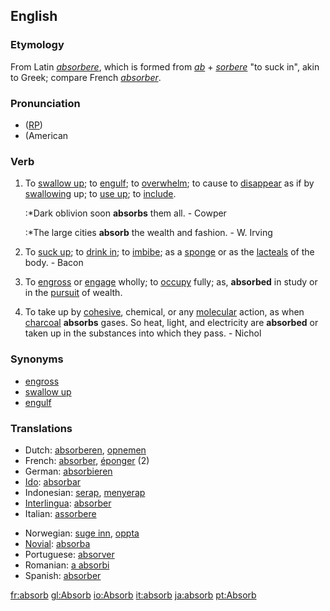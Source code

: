 ==English==

===Etymology===
From Latin ''[[absorbere]]'', which is formed from ''[[ab]]'' + ''[[sorbere]]'' "to suck in", akin to Greek; compare French ''[[absorber]]''.

===Pronunciation===
* ([[RP]]) {{IPA|/əbˈzɔːb/; /əbˈsɔːb/}}
* (American {{IPA|/æbˈzɔːrb/; /æbˈsɔːrb/}}

===Verb===
{{en-infl-reg-consonant|absorb||}}

# {{transitive}} To [[swallow up]]; to [[engulf]]; to [[overwhelm]]; to cause to [[disappear]] as if by [[swallowing]] up; to [[use up]]; to [[include]].
#:*Dark oblivion soon '''absorbs''' them all. - Cowper
#:*The large cities '''absorb''' the wealth and fashion. - W. Irving
# {{transitive}} To [[suck up]]; to [[drink in]]; to [[imbibe]]; as a [[sponge]] or as the [[lacteals]] of the body. - Bacon
# {{transitive}} To [[engross]] or [[engage]] wholly; to [[occupy]] fully; as, '''absorbed''' in study or in the [[pursuit]] of wealth.
# {{transitive}} To take up by [[cohesive]], chemical, or any [[molecular]] action, as when [[charcoal]] '''absorbs''' gases.  So heat, light, and electricity are '''absorbed''' or taken up in the substances into which they pass. - Nichol

===Synonyms===
* [[engross]]
* [[swallow up]]
* [[engulf]]
<!--These words agree in one general idea, that of ''completely taking up''. They are chiefly used in a figurative sense and may be distinguished by a reference to their [[etymology]]. 
*We speak of a person as ''absorbed'' (literally, drawn in, swallowed up) in study or some other employment of the highest interest. 
*We speak of a person as ''ebgrossed'' (literally, seized upon in the ''gross'', or wholly) by something which [[occupies]] his whole time and thoughts, as the [[acquisition]] of wealth, or the [[attainment]] of honor. 
*We speak of a person (under a [[stronger]] image) as ''swallowed up'' and lost in that which completely occupies his thoughts and feelings, as in grief at the death of a friend, or in the [[multiplied]] cares of life. 
*We speak of a person as ''engulfed'' in that which (like a gulf) takes in all his hopes and interests; as, ''engulfed'' in [[misery]], ruin, etc.
*:*That grave question which had begun to ''absorb'' the Christian mind -- the marriage of the clergy. - Milman
*:*Too long hath love ''engrossed'' Britannia's stage, And sunk to softness all our tragic rage. - Tickell
*:*Should not the sad occasion ''swallow up'' My other cares? - Addison
*:*And in destruction's river ''Engulf'' and swallow those. - Sir P. Sidney-->

===Translations===
{{top}}
* Dutch: [[absorberen]], [[opnemen]]
* French: [[absorber]], [[éponger]] (2)
* German: [[absorbieren]]
* [[Ido]]: [[absorbar]]
* Indonesian: [[serap]], [[serap|menyerap]]
* [[Interlingua]]: [[absorber]]
* Italian: [[assorbere]]
{{mid}}
* Norwegian: [[suge inn]], [[oppta]]
* [[Novial]]: [[absorba]]
* Portuguese: [[absorver]]
* Romanian: [[a absorbi]]
* Spanish: [[absorber]]
{{bottom}}

[[fr:absorb]]
[[gl:Absorb]]
[[io:Absorb]]
[[it:absorb]]
[[ja:absorb]]
[[pt:Absorb]]